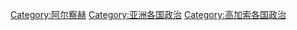 [[Category:阿尔察赫|Category:阿尔察赫]]
[[Category:亚洲各国政治|Category:亚洲各国政治]]
[[Category:高加索各国政治|Category:高加索各国政治]]